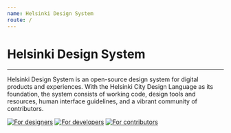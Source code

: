 ```yaml
---
name: Helsinki Design System
route: /
---
```


# Helsinki Design System

---

Helsinki Design System is an open-source design system for digital products and experiences. With the Helsinki City Design Language as its foundation, the system consists of working code, design tools and resources, human interface guidelines, and a vibrant community of contributors.

[![For designers](../static/for_designers.svg)](/guidelines/designers)
[![For developers](../static/for_developers.svg)](/guidelines/developers)
[![For contributors](../static/for_contributors.svg)](/get-started)
